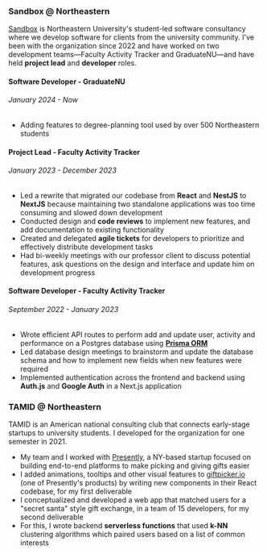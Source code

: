 ### Sandbox<span className="text-gray-600 font-light"> @ Northeastern</span>

[Sandbox](https://www.sandboxnu.com/about/) is Northeastern University's student-led software consultancy where we develop
software for clients from the university community. I've been with the organization since 2022
and have worked on two development teams—Faculty Activity Tracker and GraduateNU—and have held **project lead** and **developer** roles.

#### Software Developer <span className="text-gray-600 font-light"> - GraduateNU </span>

###### January 2024 - Now

- Adding features to degree-planning tool used by over 500 Northeastern students

#### Project Lead <span className="text-gray-600 font-light"> - Faculty Activity Tracker</span>

###### January 2023 - December 2023

- Led a rewrite that migrated our codebase from **React** and **NestJS** to **NextJS** because maintaining two standalone applications was too time consuming and slowed down development
- Conducted design and **code reviews** to implement new features, and add documentation to existing
  functionality
- Created and delegated **agile tickets** for developers to prioritize and effectively distribute development tasks
- Had bi-weekly meetings with our professor client to discuss potential features, ask questions on the design and interface and update him on development progress

#### Software Developer <span className="text-gray-600 font-light"> - Faculty Activity Tracker</span>

###### September 2022 - January 2023

- Wrote efficient API routes to perform add and update user, activity and performance on a Postgres database using [**Prisma ORM**](https://www.prisma.io/)
- Led database design meetings to brainstorm and update the database schema and how to implement new fields when new features were required
- Implemented authentication across the frontend and backend using **Auth.js** and **Google Auth** in a Next.js application

### TAMID <span className="text-gray-600 font-light"> @ Northeastern</span>

TAMID is an American national consulting club that connects early-stage startups to university students. I developed for the organization for one semester in 2021.

- My team and I worked with [Presently](https://getpresently.com/), a NY-based startup focused on building end-to-end platforms to make picking and giving gifts easier
- I added animations, tooltips and other visual features to [giftpicker.io](https://giftpicker.io/) (one of Presently's products) by writing new components in their React codebase, for my first deliverable
- I conceptualized and developed a web app that matched users for a "secret santa" style gift exchange, in a team of 15 developers, for my second deliverable
- For this, I wrote backend **serverless functions** that used **k-NN** clustering algorithms which paired users based on a list of common interests

